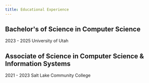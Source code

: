 ```yaml
---
title: Educational Experience
---
```

## Bachelor's of Science in Computer Science
2023 - 2025
University of Utah

## Associate of Science in Computer Science & Information Systems
2021 - 2023
Salt Lake Community College